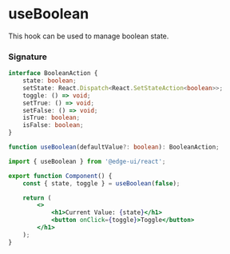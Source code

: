 # useBoolean

This hook can be used to manage boolean state.

### Signature

```ts
interface BooleanAction {
    state: boolean;
    setState: React.Dispatch<React.SetStateAction<boolean>>;
    toggle: () => void;
    setTrue: () => void;
    setFalse: () => void;
    isTrue: boolean;
    isFalse: boolean;
}

function useBoolean(defaultValue?: boolean): BooleanAction;
```

```jsx
import { useBoolean } from '@edge-ui/react';

export function Component() {
    const { state, toggle } = useBoolean(false);

    return (
        <>
            <h1>Current Value: {state}</h1>
            <button onClick={toggle}>Toggle</button>
        </h1>
    );
}
```